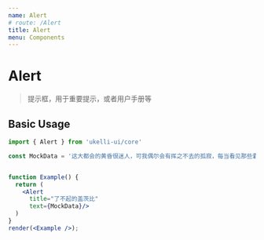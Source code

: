 ```yaml
---
name: Alert
# route: /Alert
title: Alert
menu: Components
---
```



# Alert

> 提示框，用于重要提示，或者用户手册等

## Basic Usage

```jsx live noInline
import { Alert } from 'ukelli-ui/core'

const MockData = '这大都会的黄昏很迷人，可我偶尔会有挥之不去的孤寂，每当看见那些囊中羞涩的年轻职员在商店橱窗前徜徉，挨到晚饭时间形影相吊地去餐厅填肚子，我知道他们也深有同感——我们这些薄暮中的年轻职员啊，正在虚度一生中最灿烂的年华，一夜中最美好的时辰。';


function Example() {
  return (
    <Alert 
      title="了不起的盖茨比"
      text={MockData}/>
  )
}
render(<Example />);
```
